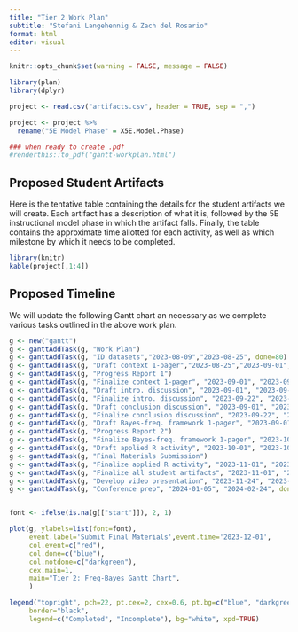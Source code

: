 ```yaml
---
title: "Tier 2 Work Plan"
subtitle: "Stefani Langehennig & Zach del Rosario"
format: html
editor: visual
---
```


```r
knitr::opts_chunk$set(warning = FALSE, message = FALSE)

library(plan)
library(dplyr)

project <- read.csv("artifacts.csv", header = TRUE, sep = ",")

project <- project %>%
  rename("5E Model Phase" = X5E.Model.Phase)

### when ready to create .pdf
#renderthis::to_pdf("gantt-workplan.html")

```

## Proposed Student Artifacts

Here is the tentative table containing the details for the student artifacts we will create. Each artifact has a description of what it is, followed by the 5E instructional model phase in which the artifact falls. Finally, the table contains the approximate time allotted for each activity, as well as which milestone by which it needs to be completed. 

```r
library(knitr)
kable(project[,1:4])

```

## Proposed Timeline

We will update the following Gantt chart an necessary as we complete various tasks outlined in the above work plan.


```r
g <- new("gantt")
g <- ganttAddTask(g, "Work Plan")
g <- ganttAddTask(g, "ID datasets","2023-08-09","2023-08-25", done=80)
g <- ganttAddTask(g, "Draft context 1-pager","2023-08-25","2023-09-01",done=20)
g <- ganttAddTask(g, "Progress Report 1")
g <- ganttAddTask(g, "Finalize context 1-pager", "2023-09-01", "2023-09-30", done=0)
g <- ganttAddTask(g, "Draft intro. discussion", "2023-09-01", "2023-09-22", done=0)
g <- ganttAddTask(g, "Finalize intro. discussion", "2023-09-22", "2023-09-30", done=0)
g <- ganttAddTask(g, "Draft conclusion discussion", "2023-09-01", "2023-09-22", done=0)
g <- ganttAddTask(g, "Finalize conclusion discussion", "2023-09-22", "2023-09-30", done=0)
g <- ganttAddTask(g, "Draft Bayes-freq. framework 1-pager", "2023-09-01", "2023-09-30", done=0)
g <- ganttAddTask(g, "Progress Report 2")
g <- ganttAddTask(g, "Finalize Bayes-freq. framework 1-pager", "2023-10-01", "2023-10-20", done=0)
g <- ganttAddTask(g, "Draft applied R activity", "2023-10-01", "2023-10-31", done=0)
g <- ganttAddTask(g, "Final Materials Submission")
g <- ganttAddTask(g, "Finalize applied R activity", "2023-11-01", "2023-11-24", done=0)
g <- ganttAddTask(g, "Finalize all student artifacts", "2023-11-01", "2023-11-24", done=0)
g <- ganttAddTask(g, "Develop video presentation", "2023-11-24", "2023-11-30", done=0)
g <- ganttAddTask(g, "Conference prep", "2024-01-05", "2024-02-24", done=0)


font <- ifelse(is.na(g[["start"]]), 2, 1)

plot(g, ylabels=list(font=font),
     event.label='Submit Final Materials',event.time='2023-12-01',
     col.event=c("red"),
     col.done=c("blue"),
     col.notdone=c("darkgreen"),
     cex.main=1,
     main="Tier 2: Freq-Bayes Gantt Chart",
     )

legend("topright", pch=22, pt.cex=2, cex=0.6, pt.bg=c("blue", "darkgreen"),
     border="black",
     legend=c("Completed", "Incomplete"), bg="white", xpd=TRUE)

```